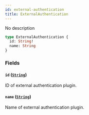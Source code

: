 ```yaml
---
id: external-authentication
title: ExternalAuthentication
---
```


No description

```graphql
type ExternalAuthentication {
  id: String!
  name: String
}
```

### Fields

#### `id` ([`String`](../../../developer/api-reference/scalars/string))

ID of external authentication plugin.

#### `name` ([`String`](../../../developer/api-reference/scalars/string))

Name of external authentication plugin.
